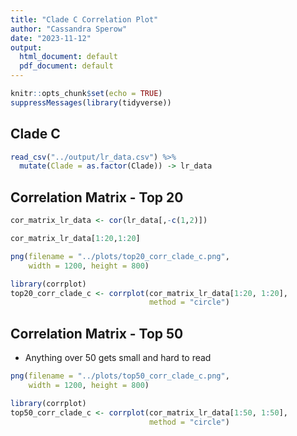 ```yaml
---
title: "Clade C Correlation Plot"
author: "Cassandra Sperow"
date: "2023-11-12"
output:
  html_document: default
  pdf_document: default
---
```


```r
knitr::opts_chunk$set(echo = TRUE)
suppressMessages(library(tidyverse))
```

## Clade C

```r
read_csv("../output/lr_data.csv") %>% 
  mutate(Clade = as.factor(Clade)) -> lr_data
```


## Correlation Matrix - Top 20
```r

cor_matrix_lr_data <- cor(lr_data[,-c(1,2)])

cor_matrix_lr_data[1:20,1:20]
```

```r
png(filename = "../plots/top20_corr_clade_c.png",
    width = 1200, height = 800)

library(corrplot)
top20_corr_clade_c <- corrplot(cor_matrix_lr_data[1:20, 1:20], 
                               method = "circle")

```



## Correlation Matrix - Top 50
- Anything over 50 gets small and hard to read
```r
png(filename = "../plots/top50_corr_clade_c.png",
    width = 1200, height = 800)

library(corrplot)
top50_corr_clade_c <- corrplot(cor_matrix_lr_data[1:50, 1:50], 
                               method = "circle")

```




```r
```


```r
```


```r
```

